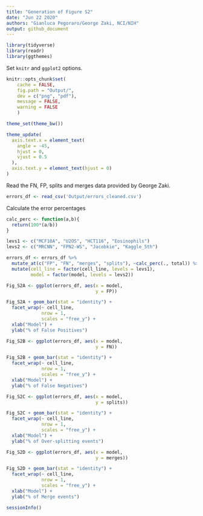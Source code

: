 ```yaml
---
title: "Generation of Figure S2"
date: "Jun 22 2020"
authors: "Gianluca Pegoraro/George Zaki, NCI/NIH"
output: github_document
---
```


```r
library(tidyverse)
library(readr)
library(ggthemes)
```
Set `knitr` and `ggplot2` options.
```r
knitr::opts_chunk$set(
    cache = FALSE,
    fig.path = "Output/",
    dev = c("png", "pdf"),
    message = FALSE,
    warning = FALSE
    )

theme_set(theme_bw())

theme_update(
  axis.text.x = element_text(
    angle = -45,
    hjust = 0,
    vjust = 0.5
  ),
  axis.text.y = element_text(hjust = 0)
)
```

Read the FN, FP, splits and merges data provided by George Zaki. 
```r
errors_df <- read_csv('Output/errors_cleaned.csv')
```

Calculate the error percentages
```r
calc_perc <- function(a,b){
  return(100*(a/b))
}

levs1 <- c("MCF10A", "U2OS", "HCT116", "Eosinophils")
levs2 <- c("MRCNN", "FPN2-WS", "Jacobkie", "Kaggle_5th")

errors_df <- errors_df %>%
  mutate_at(c("FP", "FN", "merges", "splits"), ~calc_perc(., total)) %>%
  mutate(cell_line = factor(cell_line, levels = levs1),
         model = factor(model, levels = levs2))
```


```r
Fig_S2A <- ggplot(errors_df, aes(x = model, 
                                 y = FP))

Fig_S2A + geom_bar(stat = "identity") +
  facet_wrap(~ cell_line, 
             nrow = 1,
             scales = "free_y") +
  xlab("Model") +
  ylab("% of False Positives")
```
```r
Fig_S2B <- ggplot(errors_df, aes(x = model, 
                                 y = FN))

Fig_S2B + geom_bar(stat = "identity") +
  facet_wrap(~ cell_line, 
             nrow = 1,
             scales = "free_y") +
  xlab("Model") +
  ylab("% of False Negatives")
```
```r
Fig_S2C <- ggplot(errors_df, aes(x = model, 
                                 y = splits))

Fig_S2C + geom_bar(stat = "identity") +
  facet_wrap(~ cell_line, 
             nrow = 1,
             scales = "free_y") +
  xlab("Model") +
  ylab("% of Over-splitting events")
```
```r
Fig_S2D <- ggplot(errors_df, aes(x = model, 
                                 y = merges))

Fig_S2D + geom_bar(stat = "identity") +
  facet_wrap(~ cell_line, 
             nrow = 1,
             scales = "free_y") +
  xlab("Model") +
  ylab("% of Merge events")
```

```r
sessionInfo()
```
